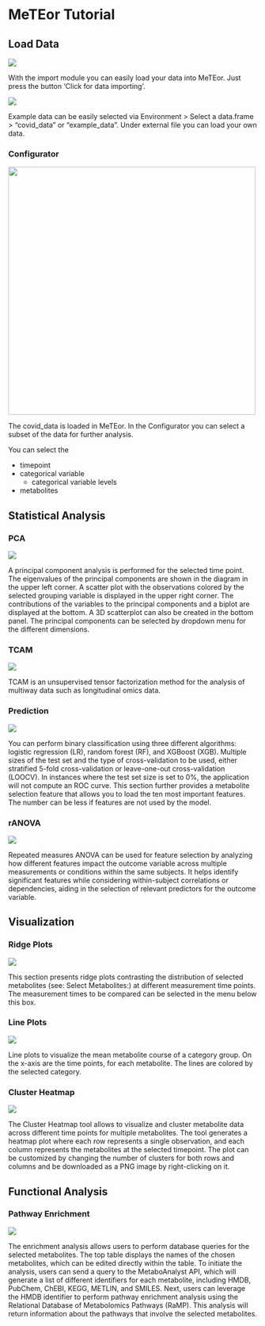 # MeTEor Tutorial

## Load Data

![](../man/figures/Import.png)

With the import module you can easily load your data into MeTEor. Just press the button 'Click for data importing'.


![](../man/figures/sample_data.png)

Example data can be easily selected via Environment \> Select a data.frame \> "covid_data" or "example_data". Under external file you can load your own data.

### Configurator


![](../man/figures/Configurator.png){width="500px"}

The covid_data is loaded in MeTEor. In the Configurator you can select a subset of the data for further analysis.

You can select the 

* timepoint 
* categorical variable
  + categorical variable levels
* metabolites


## Statistical Analysis


### PCA

![](../man/figures/PCA.png)

A principal component analysis is performed for the selected time point. The eigenvalues of the principal components are shown in the diagram in the upper left corner. A scatter plot with the observations colored by the selected grouping variable is displayed in the upper right corner. The contributions of the variables to the principal components and a biplot are displayed at the bottom. A 3D scatterplot can also be created in the bottom panel. The principal components can be selected by dropdown menu for the different dimensions.


### TCAM

![](../man/figures/TCAM.png)

TCAM is an unsupervised tensor factorization method for the analysis of multiway data such as longitudinal omics data.


### Prediction

![](../man/figures/XGB.png)

You can perform binary classification using three different algorithms: logistic regression (LR), random forest (RF), and XGBoost (XGB). Multiple sizes of the test set and the type of cross-validation to be used, either stratified 5-fold cross-validation or leave-one-out cross-validation (LOOCV). In instances where the test set size is set to 0%, the application will not compute an ROC curve. This section further provides a metabolite selection feature that allows you to load the ten most important features. The number can be less if features are not used by the model.


### rANOVA

![](../man/figures/rANOVA.png)

Repeated measures ANOVA can be used for feature selection by analyzing how different features impact the outcome variable across multiple measurements or conditions within the same subjects. It helps identify significant features while considering within-subject correlations or dependencies, aiding in the selection of relevant predictors for the outcome variable.


## Visualization

### Ridge Plots

![](../man/figures/Ridge.png)

This section presents ridge plots contrasting the distribution of selected metabolites (see: Select Metabolites:) at different measurement time points. The measurement times to be compared can be selected in the menu below this box.

### Line Plots

![](../man/figures/line_plot.png)

Line plots to visualize the mean metabolite course of a category group. On the x-axis are the time points, for each metabolite. The lines are colored by the selected category.


### Cluster Heatmap

![](../man/figures/heatmap.png)

The Cluster Heatmap tool allows to visualize and cluster metabolite data across different time points for multiple metabolites. The tool generates a heatmap plot where each row represents a single observation, and each column represents the metabolites at the selected timepoint. The plot can be customized by changing the number of clusters for both rows and columns and be downloaded as a PNG image by right-clicking on it.


## Functional Analysis

### Pathway Enrichment

![](../man/figures/Enrichment.png)

The enrichment analysis allows users to perform database queries for the selected metabolites. The top table displays the names of the chosen metabolites, which can be edited directly within the table. To initiate the analysis, users can send a query to the MetaboAnalyst API, which will generate a list of different identifiers for each metabolite, including HMDB, PubChem, ChEBI, KEGG, METLIN, and SMILES. Next, users can leverage the HMDB identifier to perform pathway enrichment analysis using the Relational Database of Metabolomics Pathways (RaMP). This analysis will return information about the pathways that involve the selected metabolites.
